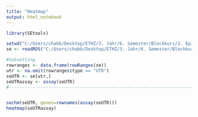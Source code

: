 ```yaml
---
title: "Heatmap"
output: html_notebook
---
```




```r

library(SEtools)

setwd("C:/Users/chabb/Desktop/ETHZ/3. Jahr/6. Semester/Blockkurs/2. Epigenetic mechanism/Project/project6_bc2021")
se <- readRDS("C:/Users/chabb/Desktop/ETHZ/3. Jahr/6. Semester/Blockkurs/2. Epigenetic mechanism/Project/project6_bc2021/data/counts_bins_apa.rds")

#Subsetting
rowranges <- data.frame(rowRanges(se))
utr <- na.omit(rowranges$type == "UTR")
seUTR <- se[utr,]
seUTRassay <- assay(seUTR)
#---------------------------------------------------------------------------------------


sechm(seUTR, genes=rownames(assay(seUTR)))
heatmap(seUTRassay)

```


